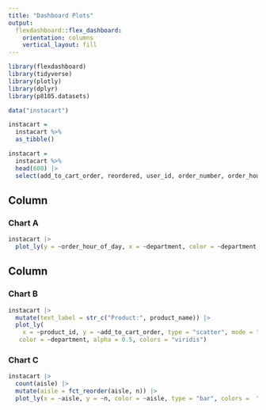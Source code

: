 ```yaml
---
title: "Dashboard Plots"
output: 
  flexdashboard::flex_dashboard:
    orientation: columns
    vertical_layout: fill
---
```


```r
library(flexdashboard)
library(tidyverse)
library(plotly)
library(dplyr)
library(p8105.datasets)
```

```r
data("instacart")

instacart = 
  instacart %>% 
  as_tibble()

instacart = 
  instacart %>% 
  head(600) |>
  select(add_to_cart_order, reordered, user_id, order_number, order_hour_of_day, days_since_prior_order, product_name, aisle_id, product_id, aisle, department)
```

Column {data-width=650}
-----------------------------------------------------------------------

### Chart A

```r
instacart |> 
  plot_ly(y = ~order_hour_of_day, x = ~department, color = ~department, type = "box", colors = "viridis")
```

Column {data-width=350}
-----------------------------------------------------------------------

### Chart B

```r
instacart |>
  mutate(text_label = str_c("Product:", product_name)) |>
  plot_ly(
    x = ~product_id, y = ~add_to_cart_order, type = "scatter", mode = "markers",
   color = ~department, alpha = 0.5, colors = "viridis")
```

### Chart C

```r
instacart |> 
  count(aisle) |>
  mutate(aisle = fct_reorder(aisle, n)) |> 
  plot_ly(x = ~aisle, y = ~n, color = ~aisle, type = "bar", colors =  "viridis")
```

